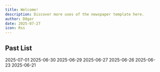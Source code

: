 ```yaml
---
title: Welcome!
description: Discover more uses of the newspaper template here.
author: D8ger
date: 2025-07-27
icon: Rss
---
```


## Past List

<Cards>
  <ZiaCard  href="blog/newspaper-poster-template" title="Newspaper Poster Template">
    2025-07-01
  </ZiaCard>
  <ZiaCard  href="blog/old-fashioned-newspaper-template" title="Old-Fashioned Newspaper Template">
    2025-06-30
  </ZiaCard>
  <ZiaCard  href="blog/vintage-newspaper-template" title="Vintage Newspaper Template">
    2025-06-29
  </ZiaCard>
  <ZiaCard  href="blog/birth-announcement-newspaper-template" title="Birth Announcement Newspaper Template">
    2025-06-27
  </ZiaCard>
  <ZiaCard  href="blog/old-newspaper-template" title="Old Newspaper Template">
    2025-06-26
  </ZiaCard>
  <ZiaCard  href="blog/newspaper-article-template" title="Newspaper Article Template">
    2025-06-23
  </ZiaCard>
  <ZiaCard  href="blog/flourished-peony" title="Flourished Peony">
    2025-06-21
  </ZiaCard>
</Cards>
